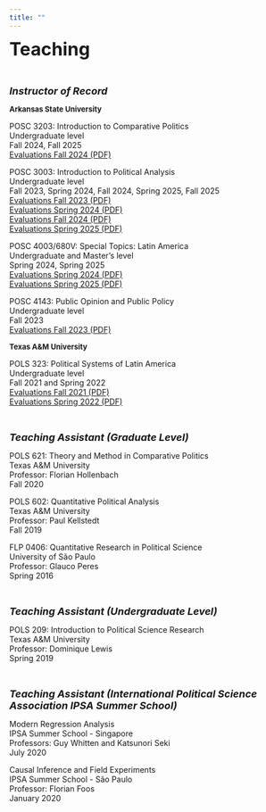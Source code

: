 ```yaml
---
title: ""
---
```


<font size="6"> **Teaching**</font>

<br /> 

<font size="4"> ***Instructor of Record*** </font>


<font size="2"> **Arkansas State University** </font>

<p>POSC 3203: Introduction to Comparative Politics<br>
Undergraduate level<br>
Fall 2024, Fall 2025<br>
<a href="./POSC3203(63455.202460)2024FallINTRODUCTIONTOCOMPARATIVEPOLITICS(POSC-3203-001)_AndreaJunqueiraMachado.pdf" target="_blank">Evaluations Fall 2024 (PDF)</a> <br>

<p>POSC 3003: Introduction to Political Analysis<br>
Undergraduate level<br>
Fall 2023, Spring 2024, Fall 2024, Spring 2025, Fall 2025<br>
<a href="./POSC3003(61350.202360)2023FallINTRODUCTIONTOPOLITICALANALYSIS(POSC-3003-001)_AndreaJunqueiraMachado.pdf" target="_blank">Evaluations Fall 2023 (PDF)</a> <br>
<a href="./POSC3003(11131.202410)2024SpringINTRODUCTIONTOPOLITICALANALYSIS(POSC-3003-002)_AndreaJunqueiraMachado.pdf" target="_blank">Evaluations Spring 2024 (PDF)</a> <br>
<a href="./POSC3003(61262.202460)2024FallINTRODUCTIONTOPOLITICALANALYSIS(POSC-3003-001)_AndreaJunqueiraMachado.pdf" target="_blank">Evaluations Fall 2024 (PDF)</a> <br>
<a href="./POSC3003(11021.202510)2025SpringINTRODUCTIONTOPOLITICALANALYSIS(POSC-3003-002)_AndreaJunqueiraMachado.pdf" target="_blank">Evaluations Spring 2025 (PDF)</a> <br>

<p>POSC 4003/680V: Special Topics: Latin America<br>
Undergraduate and Master's level<br>
Spring 2024, Spring 2025<br>
<a href="./POSC4003(14225.202410)2024SpringSPLATINAMERICANPOLITICS(POSC-4003-003)_AndreaJunqueiraMachado.pdf" target="_blank">Evaluations Spring 2024 (PDF)</a> <br>
<a href="./POSC4003(13012.202510)2025SpringSPLATINAMERICANPOLITICS(POSC-4003-003)_AndreaJunqueiraMachado.pdf" target="_blank">Evaluations Spring 2025 (PDF)</a> <br>

<p>POSC 4143: Public Opinion and Public Policy<br>
Undergraduate level<br>
Fall 2023<br>
<a href="./POSC4143(64689.202360)2023FallPUBLICOPINIONANDPUBLICPOLICY(POSC-4143-001)_AndreaJunqueiraMachado.pdf" target="_blank">Evaluations Fall 2023 (PDF)</a> <br>

<font size="2"> **Texas A&M University** </font>

<p>POLS 323: Political Systems of Latin America<br>
Undergraduate level<br>
Fall 2021 and Spring 2022<br>
<a href="./survey_results_aggregate_20220103_1632.pdf" target="_blank">Evaluations Fall 2021 (PDF)</a> <br>
<a href="./survey_results_aggregate_20220823_1014.pdf" target="_blank">Evaluations Spring 2022 (PDF)</a> </p>

<br /> 

<font size="4"> ***Teaching Assistant (Graduate Level)*** </font>

<p>POLS 621: Theory and Method in Comparative Politics<br>
Texas A&M University<br>
Professor: Florian Hollenbach<br>
Fall 2020</p>

<p>POLS 602: Quantitative Political Analysis<br>
Texas A&M University<br>
Professor: Paul Kellstedt<br>
Fall 2019</p>

<p>FLP 0406: Quantitative Research in Political Science<br>
University of São Paulo<br>
Professor: Glauco Peres<br>
Spring 2016</p>

<br /> 

<font size="4"> ***Teaching Assistant (Undergraduate Level)*** </font>

<p>POLS 209: Introduction to Political Science Research<br>
Texas A&M University<br>
Professor: Dominique Lewis<br>
Spring 2019</p>

<br /> 

<font size="4"> ***Teaching Assistant (International Political Science Association IPSA Summer School)*** </font>

<p>Modern Regression Analysis<br>
IPSA Summer School - Singapore<br>
Professors: Guy Whitten and Katsunori Seki<br>
July 2020</p>

<p>Causal Inference and Field Experiments<br>
IPSA Summer School - São Paulo<br>
Professor: Florian Foos<br>
January 2020</p>

